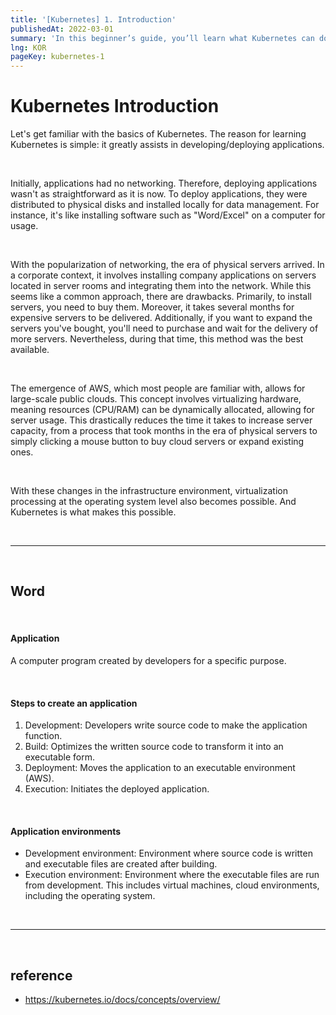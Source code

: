 ```yaml
---
title: '[Kubernetes] 1. Introduction'
publishedAt: 2022-03-01
summary: 'In this beginner’s guide, you’ll learn what Kubernetes can do and how to get started running your own application solutions.'
lng: KOR
pageKey: kubernetes-1
---
```


# Kubernetes Introduction

Let's get familiar with the basics of Kubernetes.
The reason for learning Kubernetes is simple: it greatly assists in developing/deploying applications.

<br />

Initially, applications had no networking.
Therefore, deploying applications wasn't as straightforward as it is now.
To deploy applications, they were distributed to physical disks and installed locally for data management.
For instance, it's like installing software such as "Word/Excel" on a computer for usage.

<br />

With the popularization of networking, the era of physical servers arrived.
In a corporate context, it involves installing company applications on servers located in server rooms and integrating them into the network.
While this seems like a common approach, there are drawbacks.
Primarily, to install servers, you need to buy them.
Moreover, it takes several months for expensive servers to be delivered. Additionally,
if you want to expand the servers you've bought, you'll need to purchase and wait for the delivery of more servers.
Nevertheless, during that time, this method was the best available.

<br />

The emergence of AWS, which most people are familiar with, allows for large-scale public clouds.
This concept involves virtualizing hardware,
meaning resources (CPU/RAM) can be dynamically allocated, allowing for server usage.
This drastically reduces the time it takes to increase server capacity,
from a process that took months in the era of physical servers to simply clicking a mouse button to buy cloud servers or expand existing ones.

<br />

With these changes in the infrastructure environment,
virtualization processing at the operating system level also becomes possible.
And Kubernetes is what makes this possible.

<br />
<hr />
<br />

## Word

<br />

#### Application

A computer program created by developers for a specific purpose.

<br />

#### Steps to create an application

1. Development: Developers write source code to make the application function.
2. Build: Optimizes the written source code to transform it into an executable form.
3. Deployment: Moves the application to an executable environment (AWS).
4. Execution: Initiates the deployed application.

<br />

#### Application environments

- Development environment: Environment where source code is written and executable files are created after building.
- Execution environment: Environment where the executable files are run from development. This includes virtual machines, cloud environments, including the operating system.

<br />
<hr />
<br />

## reference

- https://kubernetes.io/docs/concepts/overview/
